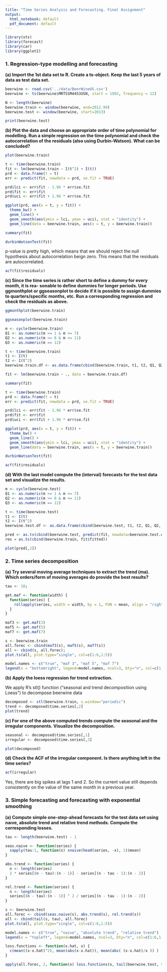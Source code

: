 ```yaml
---
title: "Time Series Analysis and Forecasting. Final Assignment"
output:
  html_notebook: default
  pdf_document: default
---
```


```r
library(xts)
library(forecast)
library(car)
library(ggplot2)
```

### 1. Regression-type modelling and forecasting

**(a) Import the 1st data set to R. Create a ts-object. Keep the last 5 years of data as test data set.**

```r
beerwine <- read.csv('../data/BeerWineUS.csv')
beerwine <- ts(beerwine$MRTSSM4453USN, start = 1992, frequency = 12)

N <- length(beerwine)
beerwine.train <- window(beerwine, end=2012.99)
beerwine.test <- window(beerwine, start=2013)

print(beerwine.test)
```

**(b) Plot the data and choose an appropriate order of time polynomial for modelling. Run a simple regression on the time polynomial and check the autocorrelation of the residuals (also using Durbin-Watson). What can be concluded?**

```r
plot(beerwine.train)
```

```r
t <- time(beerwine.train)
fit <- lm(beerwine.train ~ I(t^2) + I(t))
prd <- data.frame(t = t)
err <- predict(fit, newdata = prd, se.fit = TRUE)

prd$lci <- err$fit - 1.96 * err$se.fit
prd$fit <- err$fit
prd$uci <- err$fit + 1.96 * err$se.fit

ggplot(prd, aes(x = t, y = fit)) +
  theme_bw() +
  geom_line() +
  geom_smooth(aes(ymin = lci, ymax = uci), stat = "identity") +
  geom_line(data = beerwine.train, aes(x = t, y = beerwine.train))
```

```r
summary(fit)
```

```r
durbinWatsonTest(fit)
```

p-value is pretty high, which means that we should reject the null hypothesis about autocorrelation beign zero. This means that the residuals are autocorrelated.

```r
acf(fit$residuals)
```

**(c) Since the time series is rather short to define a dummy for every month, it is rea- sonable to define dummies for longer periods. Use ggmonthplot or ggseasonplot to decide if it is possible to assign dummies to quarters/specific months, etc. Run a corresponding regression and check the residuals as above.**

```r
ggmonthplot(beerwine.train)
```

```r
ggseasonplot(beerwine.train)
```

```r
m <- cycle(beerwine.train)
Q1 <- as.numeric(m >= 1 & m <= 7)
Q2 <- as.numeric(m >= 8 & m <= 11)
Q3 <- as.numeric(m == 12)
```

```r
t <- time(beerwine.train)
t1 <- I(t)
t2 <- I(t^2)
beerwine.train.df <- as.data.frame(cbind(beerwine.train, t1, t2, Q1, Q2, Q3))
```

```r
fit <- lm(beerwine.train ~ ., data = beerwine.train.df)
```

```r
summary(fit)
```

```r
t <- time(beerwine.train)
prd <- data.frame(t = t)
err <- predict(fit, newdata = prd, se.fit = TRUE)

prd$lci <- err$fit - 1.96 * err$se.fit
prd$fit <- err$fit
prd$uci <- err$fit + 1.96 * err$se.fit

ggplot(prd, aes(x = t, y = fit)) +
  theme_bw() +
  geom_line() +
  geom_smooth(aes(ymin = lci, ymax = uci), stat = "identity") +
  geom_line(data = beerwine.train, aes(x = t, y = beerwine.train))
```

```r
durbinWatsonTest(fit)
```

```r
acf(fit$residuals)
```

**(d) With the last model compute the (interval) forecasts for the test data set and visualize the results.**

```r
m <- cycle(beerwine.test)
Q1 <- as.numeric(m >= 1 & m <= 7)
Q2 <- as.numeric(m >= 8 & m <= 11)
Q3 <- as.numeric(m == 12)
```

```r
t <- time(beerwine.test)
t1 <- I(t)
t2 <- I(t^2)
beerwine.test.df <- as.data.frame(cbind(beerwine.test, t1, t2, Q1, Q2, Q3))
```

```r
pred <- as.ts(cbind(beerwine.test, predict(fit, newdata=beerwine.test.df)))
res = as.ts(cbind(beerwine.train, fit$fitted))
```

```r
plot(pred[,2])
```

### 2. Time series decomposition

**(a) Try several moving average techniques to extract the trend (ma). Which orders/form of moving averages do provide the best results?**

```r
tau <- 10;

get.maf <- function(width) {
  function(series) {
    rollapply(series, width = width, by = 1, FUN = mean, align = "right")
  }
}
```

```r
maf3 <- get.maf(3)
maf5 <- get.maf(5)
maf7 <- get.maf(7)
```

```r
s <- beerwine.train
all.forec <- cbind(maf3(s), maf5(s), maf7(s))
all <- cbind(s, all.forec);
plot.ts(all, plot.type="single", col=c(1:6,1:5))

model.names <- c("true", "maf 3", "maf 5", "maf 7")
legend(x = "bottomright", legend=model.names, ncol=3, bty="n", col=c(1:6,1:5), lty=c(rep(1,6),rep(2,6)))
```

**(b) Apply the loess regression for trend extraction.**

We apply R's stl() function ("seasonal and trend decomposition using Loess") to decompose beerwine data

```r
decomposed <- stl(beerwine.train, s.window="periodic")
trend <- decomposed$time.series[,2]
plot(trend)
```

**(c) For one of the above computed trends compute the seasonal and the irregular components. Visualize the decomposition.**

```r
seasonal <- decomposed$time.series[,1]
irregular <- decomposed$time.series[,3]
```

```r
plot(decomposed)
```

**(d) Check the ACF of the irregular component. Is there anything left in the time series?**

```r
acf(irregular)
```

Yes, there are big spikes at lags 1 and 2. So the current value still depends consistently on the value of the same month in a previous year.

### 3. Simple forecasting and forecasting with exponential smoothing

**(a) Compute simple one-step-ahead forecasts for the test data set using naıve, absolute trend and relative trend methods. Compute the corresponding losses.**

```r
tau <- length(beerwine.test) - 1

seas.naive <- function(series) {
  sapply(tau:1, function(x) snaive(head(series, -x), 1)$mean)
}

abs.trend <- function(series) {
  n <- length(series)
  2 * series[(n - tau):(n - 1)] - series[(n - tau - 1):(n - 2)]
}

rel.trend <- function(series) {
  n <- length(series)
  series[(n - tau):(n - 1)] ^ 2 / series[(n - tau - 1):(n - 2)]
}
```

```r
s <- beerwine.test
all.forec <- cbind(seas.naive(s), abs.trend(s), rel.trend(s))
all <- cbind(tail(s, tau), all.forec)
plot.ts(all, plot.type="single", col=c(1:6,1:5))

model.names <- c("true", "naive", "absolute trend", "relative trend")
legend(x = "topleft", legend=model.names, ncol=3, bty="n", col=c(1:6,1:5), lty=c(rep(1,6),rep(2,6)))
```

```r
loss.functions <- function(x.hat, x) {
  c(mean((x-x.hat)^2), mean(abs(x-x.hat)), mean(abs( (x-x.hat)/x )) )
}
```

```r
apply(all.forec, 2, function(x) loss.functions(x, tail(beerwine.test, tau)))
```